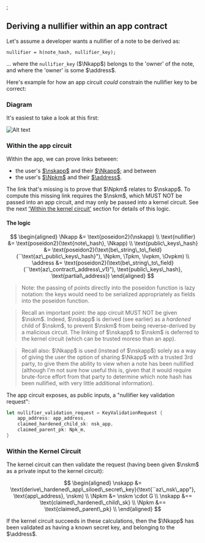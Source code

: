 <!-- @dev: if you want to import the preamble, remember to make the importing file a `.mdx` file. -->

<LatexPreamble />;

## Deriving a nullifier within an app contract

Let's assume a developer wants a nullifier of a note to be derived as:

`nullifier = h(note_hash, nullifier_key);`

... where the `nullifier_key` ($\Nkapp$) belongs to the 'owner' of the note, and where the 'owner' is some $\address$.

Here's example for how an app circuit _could_ constrain the nullifier key to be correct:

### Diagram

It's easiest to take a look at this first:

![Alt text](/img/protocol-specs/addresses-and-keys/image.png)

### Within the app circuit

Within the app, we can prove links between:

- the user's [$\nskapp$](../keys.mdx#app-siloed-nullifier-secret-key) and their [$\Nkapp$](../keys.mdx#app-siloed-nullifier-key); and between
- the user's [$\Npkm$](../keys.mdx#master-nullifier-public-key) and their [$\address$](../address.md).

The link that's missing is to prove that $\Npkm$ relates to $\nskapp$. To compute this missing link requires the $\nskm$, which MUST NOT be passed into an app circuit, and may only be passed into a kernel circuit. See the next ['Within the kernel circuit'](#within-the-kernel-circuit) section for details of this logic.

#### The logic

$$
\begin{aligned}
\Nkapp &= \text{poseidon2}(\nskapp) \\
\text{nullifier} &= \text{poseidon2}(\text{note\_hash}, \Nkapp) \\
\text{public\_keys\_hash} &= \text{poseidon2}(\text{be\_string\_to\_field}(``\text{az\_public\_keys\_hash}"), \Npkm, \Tpkm, \Ivpkm, \Ovpkm) \\
\address &= \text{poseidon2}(\text{be\_string\_to\_field}(``\text{az\_contract\_address\_v1}"), \text{public\_keys\_hash}, \text{partial\_address})
\end{aligned}
$$

> Note: the passing of points directly into the poseidon function is lazy notation: the keys would need to be serialized appropriately as fields into the poseidon function.

> Recall an important point: the app circuit MUST NOT be given $\nskm$. Indeed, $\nskapp$ is derived (see earlier) as a _hardened_ child of $\nskm$, to prevent $\nskm$ from being reverse-derived by a malicious circuit. The linking of $\nskapp$ to $\nskm$ is deferred to the kernel circuit (which can be trusted moreso than an app).

> Recall also: $\Nkapp$ is used (instead of $\nskapp$) solely as a way of giving the user the option of sharing $\Nkapp$ with a trusted 3rd party, to give them the ability to view when a note has been nullified (although I'm not sure how useful this is, given that it would require brute-force effort from that party to determine which note hash has been nullified, with very little additional information).

The app circuit exposes, as public inputs, a "nullifier key validation request":

```rust
let nullifier_validation_request = KeyValidationRequest {
    app_address: app_address,
    claimed_hardened_child_sk: nsk_app,
    claimed_parent_pk: Npk_m,
}
```

### Within the Kernel Circuit

The kernel circuit can then validate the request (having been given $\nskm$ as a private input to the kernel circuit):

$$
\begin{aligned}
\nskapp &= \text{derive\_hardened\_app\_siloed\_secret\_key}(\text{``az\_nsk\_app"}, \text{app\_address}, \nskm) \\
\Npkm &= \nskm \cdot G \\
\nskapp &== \text{claimed\_hardened\_child\_sk} \\
\Npkm &== \text{claimed\_parent\_pk} \\
\end{aligned}
$$

If the kernel circuit succeeds in these calculations, then the $\Nkapp$ has been validated as having a known secret key, and belonging to the $\address$.
